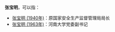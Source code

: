 '''张宝明'''，可以指：
* [[张宝明_(1940年)|张宝明 (1940年)]]：原国家安全生产监督管理局局长
* [[张宝明_(1963年)|张宝明 (1963年)]]：河南大学党委副书记

{{Disambig|BM|Cat=三字张姓人名消歧义}}